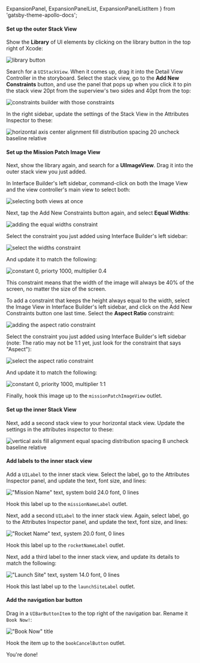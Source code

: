   ExpansionPanel,
  ExpansionPanelList,
  ExpansionPanelListItem
} from 'gatsby-theme-apollo-docs';

<ExpansionPanel title="Setting up the Detail UI">

<ExpansionPanelList>
<ExpansionPanelListItem number="1">

<h4>Set up the outer Stack View</h4>

Show the **Library** of UI elements by clicking on the library button in the top right of Xcode:

![library button](../images/library_button.png)

Search for a `UIStackView`. When it comes up, drag it into the Detail View Controller in the storyboard. Select the stack view, go to the **Add New Constraints** button, and use the panel that pops up when you click it to pin the stack view 20pt from the superview's two sides and 40pt from the top:

![constraints builder with those constraints](../images/outer_stack_constraints.png)

In the right sidebar, update the settings of the Stack View in the Attributes Inspector to these:

![horizontal axis center alignment fill distribution spacing 20 uncheck baseline relative](../images/outer_stack_view_setup.png)

</ExpansionPanelListItem>
<ExpansionPanelListItem number="2">

<h4>Set up the Mission Patch Image View</h4>

Next, show the library again, and search for a **UIImageView**. Drag it into the outer stack view you just added. 

In Interface Builder's left sidebar, command-click on both the Image View and the view controller's main view to select both:

![selecting both views at once](../images/select_view_and_imageview.png)

Next, tap the Add New Constraints button again, and select **Equal Widths**:

![adding the equal widths constraint](../images/equal_widths_constraint.png)

Select the constraint you just added using Interface Builder's left sidebar:

![select the widths constraint](../images/select_widths_constraint.png)

And update it to match the following:

![constant 0, priorty 1000, multiplier 0.4](../images/equal_widths_multiplier.png)

This constraint means that the width of the image will always be 40% of the screen, no matter the size of the screen. 

To add a constraint that keeps the height always equal to the width, select the Image View in Interface Builder's left sidebar, and click on the Add New Constraints button one last time. Select the **Aspect Ratio** constraint:

![adding the aspect ratio constraint](../images/aspect_ratio_constraint.png)

Select the constraint you just added using Interface Builder's left sidebar (note: The ratio may not be 1:1 yet, just look for the constraint that says "Aspect"):

![select the aspect ratio constraint](../images/select_aspect_constraint.png)

And update it to match the following: 

![constant 0, priority 1000, multiplier 1:1](../images/aspect_ratio_multiplier.png)

Finally, hook this image up to the `missionPatchImageView` outlet.

</ExpansionPanelListItem>
<ExpansionPanelListItem number="3">

<h4>Set up the inner Stack View</h4>

Next, add a second stack view to your horizontal stack view. Update the settings in the attributes inspector to these:

![vertical axis fill alignment equal spacing distribution spacing 8 uncheck baseline relative](../images/label_stack_view_setup.png)

</ExpansionPanelListItem>
<ExpansionPanelListItem number="4">

<h4>Add labels to the inner stack view</h4>

Add a `UILabel` to the inner stack view. Select the label, go to the Attributes Inspector panel, and update the text, font size, and lines:

!["Mission Name" text, system bold 24.0 font, 0 lines](../images/mission_name_label.png)

Hook this label up to the `missionNameLabel` outlet.

Next, add a second `UILabel` to the inner stack view. Again, select  label, go to the Attributes Inspector panel, and update the text, font size, and lines:

!["Rocket Name" text, system 20.0 font, 0 lines](../images/rocket_name_label.png)

Hook this label up to the `rocketNameLabel` outlet.

Next, add a third label to the inner stack view, and update its details to match the following:

!["Launch Site" text, system 14.0 font, 0 lines](../images/launch_site_label.png)

Hook this last label up to the `launchSiteLabel` outlet.

</ExpansionPanelListItem>
<ExpansionPanelListItem number="5">

<h4>Add the navigation bar button</h4>

Drag in a `UIBarButtonItem` to the top right of the navigation bar. Rename it `Book Now!`:

!["Book Now" title](../images/bar_item_title.png)

Hook the item up to the `bookCancelButton` outlet. 

</ExpansionPanelListItem>
<ExpansionPanelListItem number="check">
  You're done!
</ExpansionPanelListItem>
</ExpansionPanelList>
</ExpansionPanel>
